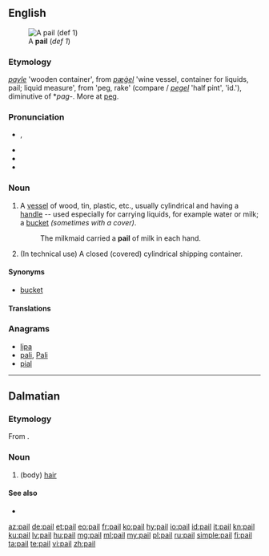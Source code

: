 ==English==
[[Image:Bail_(PSF).png|thumb|A '''pail''' (''def 1'')]]

===Etymology===
{{etyl|enm|en}} ''[[payle]]'' 'wooden container', from {{etyl|ang|en}} ''[[pægel|pæġel]]'' 'wine vessel, container for liquids, pail; liquid measure', from {{etyl|gem-pro|en}} {{term/t|gem-pro|*pagilaz}} 'peg, rake' (compare {{etyl|dum|-}}/{{etyl|gml|-}} ''[[pegel#Middle Dutch|pegel]]'' 'half pint', {{etyl|da|-}} ''{{l|da|pægl}}'' 'id.'), diminutive of *''pag-''. More at [[peg]].

===Pronunciation===
* {{enPR|pāl}}, {{IPA|/peɪl/}}
* {{audio|en-us-pail.ogg|Audio (US)|lang=en}}
* {{rhymes|eɪl}}
* {{homophones|lang=en|pale}}

===Noun===
{{en-noun}}

# A [[vessel]] of wood, tin, plastic, etc., usually cylindrical and having a [[handle]] -- used especially for carrying liquids, for example water or milk; a [[bucket]] ''(sometimes with a cover)''.
#: The milkmaid carried a '''pail''' of milk in each hand.
# (In technical use) A closed (covered) cylindrical shipping container.

====Synonyms====
* [[bucket]]

====Translations====
{{trans-see|bucket}}

===Anagrams===
* [[lipa#English|lipa]]
* [[pali#English|pali]], [[Pali#English|Pali]]
* [[pial#English|pial]]

----

==Dalmatian==

===Etymology===
From {{etyl|la|dlm}} {{term|pilus|lang=la}}.

===Noun===
{{head|dlm|noun|g=m}}

# (body) [[hair]]

====See also====
* {{l|dlm|capei}}

[[az:pail]]
[[de:pail]]
[[et:pail]]
[[eo:pail]]
[[fr:pail]]
[[ko:pail]]
[[hy:pail]]
[[io:pail]]
[[id:pail]]
[[it:pail]]
[[kn:pail]]
[[ku:pail]]
[[lv:pail]]
[[hu:pail]]
[[mg:pail]]
[[ml:pail]]
[[my:pail]]
[[pl:pail]]
[[ru:pail]]
[[simple:pail]]
[[fi:pail]]
[[ta:pail]]
[[te:pail]]
[[vi:pail]]
[[zh:pail]]